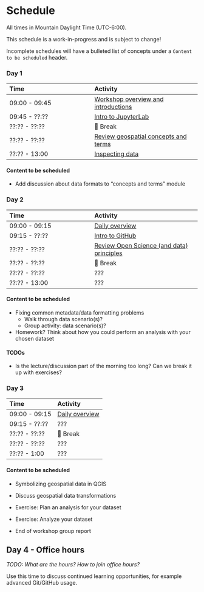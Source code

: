 # Schedule

<!-- TODO: These links currently work but produce a visual overlap between the target of
the link and the header. How to resolve? Maybe something like:

    https://markus.oberlehner.net/blog/simple-solution-for-anchor-links-behind-sticky-headers/
-->

::: {.callout-note}
All times in Mountain Daylight Time (UTC-6:00).
:::

::: {.callout-warning}
This schedule is a work-in-progress and is subject to change!

Incomplete schedules will have a bulleted list of concepts under a `Content to be
scheduled` header.
:::


### Day 1

| Time          | Activity         |
| :------------ | :--------------- |
| 09:00 - 09:45 | [Workshop overview and introductions](index.qmd#day-1-overview) |
| 09:45 - ??:?? | [Intro to JupyterLab](index.qmd#intro-to-jupyterlab) |
| ??:?? - ??:?? | 🥙 Break |
| ??:?? - ??:?? | [Review geospatial concepts and terms](index.qmd#review-geospatial-concepts-and-terms) |
| ??:?? - 13:00 | [Inspecting data](index.qmd#inspecting-data) |


#### Content to be scheduled

* Add discussion about data formats to "concepts and terms" module 


### Day 2

| Time          | Activity         |
| :------------ | :--------------- |
| 09:00 - 09:15 | [Daily overview](index.qmd#day-2-overview) |
| 09:15 - ??:?? | [Intro to GitHub](index.qmd#intro-to-github) |
| ??:?? - ??:?? | [Review Open Science (and data) principles](index.qmd#review-open-science-and-data-principles) |
| ??:?? - ??:?? | 🥙 Break |
| ??:?? - ??:?? | ??? |
| ??:?? - 13:00 | ??? |


#### Content to be scheduled

* Fixing common metadata/data formatting problems
    * Walk through data scenario(s)?
    * Group activity: data scenario(s)?
* Homework? Think about how you could perform an analysis with your chosen dataset

<!-- TODO:
* Add slide on Zenodo to "Intro to GitHub" module
* Add Jupyter Notebook from day 1 to repo during "Intro to GitHub" exercise
-->


#### TODOs

* Is the lecture/discussion part of the morning too long? Can we break it up with
  exercises?


### Day 3

| Time          | Activity         |
| :------------ | :--------------- |
| 09:00 - 09:15 | [Daily overview](index.qmd#day-3-overview) |
| 09:15 - ??:?? | ??? |
| ??:?? - ??:?? | 🥙 Break |
| ??:?? - ??:?? | ??? |
| ??:?? - 1:00  | ??? |


#### Content to be scheduled

* Symbolizing geospatial data in QGIS
<!-- TODO:
    * Colormaps (15 minutes)
        * `cmocean` as a strong default
            * How to add `cmocean` to QGIS (_TODO: add link to video_)
        * Common mistakes in choosing a colormap
            * Colorbrewer (a useful tool, but very specific use-case)
            * Jet / rainbow
        * Colormap analysis with `viscm`. _TODO: consider utilizing
          <https://github.com/nsidc/colormap-analysis>_
    * Representing vector data attributes (10 minutes)
        * Point markers
        * Color
        * Size
        * Labels
        * Scale dependent rendering
    * Accessibility related concerns?
-->

* Discuss geospatial data transformations
<!-- TODO:
    * Concepts
        * Reprojection
            * _TODO: consider discussion about characteristics of common
              projections and why you might want to use one over another._
        * Resampling
        * Subsetting
        * Conversion (raster <-> vector)
        * _TODO: Consider discussion about information loss from common
          transformations (reprojection, resampling, datatype conversion
          (raster<->vector))_
    * Tools / Techniques
        * QGIS Processing Toolbox (brief mention, participants should be
          familiar with this from the [beginner tutorial
          series](https://www.youtube.com/watch?v=znKeiV3-Amo&amp;index=5)).
        * gdalwarp, ogr2ogr, ...
        * Python (rasterio, shapely, Xarray, pyresample, PyQGIS, ...)
        * _TODO: create notebook examples for various tools_
-->

* Exercise: Plan an analysis for your dataset
<!-- TODO:
    * Choose an idea for an analysis involving your dataset.
    * Using a Jupyter Notebook:
        * Outline what steps you need to take to perform the analysis.
        * Estimate the time it would require to develop your analysis.
        * If there are barriers to performing your analysis, document what they
          are and how you could overcome them given the necessary resources
          (time, additional datasets, etc.).
    * Commit the notebook and push it to GitHub.
-->

* Exercise: Analyze your dataset
<!-- TODO:
    * If possible, begin to perform your group's chosen analysis.
    * If your analysis is not possible, consider one of the following activities:
        * If your group's dataset is not "QGreenland-Friendly", make it so.
            * EPSG:3413
            * Use the QGreenland "Greenland-focused boundary" layer to subset the
              data (`Reference/QGreenland` boundaries in the QGreenland **Layers
              Panel**).
            * Make sure the data is GeoTIFF or GeoPackage.
        * Data analysis scenario
            * _TODO: consider additional data/analysis scenarios that groups can try if
              they have the time / do not have an analysis for their dataset._
-->

* End of workshop group report
<!-- TODO:
    * Tell us about what you learned
    * Provide a brief overview of your analysis / ideas for future analysis with
      the dataset you chose.
-->


## Day 4 - Office hours

_TODO: What are the hours? How to join office hours?_

Use this time to discuss continued learning opportunities, for example advanced
Git/GitHub usage.
